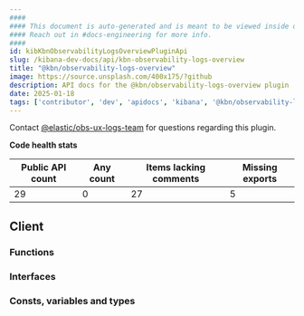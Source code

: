 ```yaml
---
####
#### This document is auto-generated and is meant to be viewed inside our experimental, new docs system.
#### Reach out in #docs-engineering for more info.
####
id: kibKbnObservabilityLogsOverviewPluginApi
slug: /kibana-dev-docs/api/kbn-observability-logs-overview
title: "@kbn/observability-logs-overview"
image: https://source.unsplash.com/400x175/?github
description: API docs for the @kbn/observability-logs-overview plugin
date: 2025-01-18
tags: ['contributor', 'dev', 'apidocs', 'kibana', '@kbn/observability-logs-overview']
---
```




Contact [@elastic/obs-ux-logs-team](https://github.com/orgs/elastic/teams/obs-ux-logs-team) for questions regarding this plugin.

**Code health stats**

| Public API count  | Any count | Items lacking comments | Missing exports |
|-------------------|-----------|------------------------|-----------------|
| 29 | 0 | 27 | 5 |

## Client

### Functions
<DocDefinitionList data={kbnObservabilityLogsOverviewObj.client.functions}/>

### Interfaces
<DocDefinitionList data={kbnObservabilityLogsOverviewObj.client.interfaces}/>

### Consts, variables and types
<DocDefinitionList data={kbnObservabilityLogsOverviewObj.client.misc}/>

